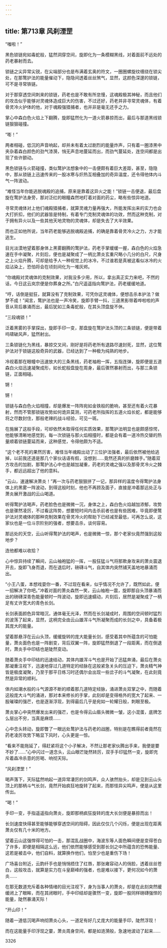 ```yaml
---
---
---
```

title: 第713章 风刹湮罡
---



“嗤啦！”

黑色锁链宛如毒蛇般，猛然洞穿空间，旋即化为一条模糊黑线，对着面前不远处的药老暴射而去。

锁链之尖异常尖锐，在尖端部分也是布满着玄奥的符文，一圈圈螺旋纹缠绕在锁尖处，在那鹜护法的能量催动下，隐隐间透着丝丝煞气，显然，这颜色深邃的锁链，可不是寻常铁链。

对于那穿透空间刺来的锁链，药老也是不敢有所怠慢，这魂殿极其神秘，而且他们的攻击似乎能够对灵魂体造成巨大的伤害，不过还好，药老并非寻常灵魂体，有着骨灵冷火护体的他，对于魂殿强猎捕者，也并非是毫无还手之力。

掌心中森白色火焰上下翻腾，旋即猛然化为一道火箭暴掠而出，最后与那道黑线锁链狠狠碰撞。

“嘭！”

两者相碰，低沉的声音响起，却并未有着太过剧烈的能量炸声，只有着一圈漆黑中夹杂着森白颜色的劲气漆漪，悄无声息地蔓延而出，而劲气蔓延处，连空间都是出现了些许颤动。

黑色锁链与火箭碰撞，类似鹜护法想象中的一击便颇有着巨大差距，甚至，隐隐中，那从锁链上迅速传来的一股冰寒与炽热互相叠加的奇异温度，还令得他体内斗气一阵波动。

“难怪当年你能逃脱魂殿的追捕，原来是靠着这异火之能！”锁链一击便退，最后盘旋在鹜护法身旁，那对泛红的眼瞳森然地盯着对面的药尘，略有些惊异地道。

寻常灵魂体对上他们魂殿猎捕者，就算灵魂力量再强大，所能发挥出来的实力也会大打折扣，他们的武器皆是特制，有着专门克制灵魂体的功效，然而这种克制，对于拥有异火以及一些其他天地灵物的灵魂体，却是失去了大半效果。

而也正如他所说，当年药老能够逃脱魂殿追捕，的确是靠着骨灵冷火之力，方才能逃生。

目光淡漠地望着那身体上黑雾翻腾的鹜护法，药老手掌缓缓一握，森白色的火焰急速在手中凝聚，片刻后，便也是凝聚成了一柄比萧炎玄重尺略小几分的白尺，尺身之上火焰升腾，可却是给予人一种视觉上的冰冷，不过谁若是真被这看似冰冷的火焰沾染上，恐怕将会在顷刻间化为一堆灰烬。

“你魂殿对灵魂体的克制效果，对我没多少用，所以，拿出真正实力来吧，不然的话，今日这云岚宗便是你葬身之所。”白尺遥遥指向鹜护法，药老缓缓地道。

“哼，话倒是挺狂，就算没有了克制效果，可凭你这灵魂体，便想击杀本护法？做梦不成！”闻言，鹜护法也是一声冷笑，旋即手臂一抖，三道黑影带着哗啦啦的声音从背后暴涌而出，最后犹如三条毒蛇般，在其头顶盘旋不休。

“三段魂锁！”

泛着黑雾的手掌探出，旋即手印一变，那盘旋在鹜护法头顶的三条锁链，便是带着呜啸破风声，猛然射出。

三条锁链化为黑线，暴掠交叉间，刚好是将药老所有退路尽速封死，显然，这位鹜护法对于锁链这般奇异的武器，已经达到了一种极为纯熟的地步。

冷视着那在眼幢中迅速放大的三条黑线，药老袖袍一挥，五指连弹，旋即便是五道森白火焰迅速凝聚成形，如长蛇般盘旋在周身，最后骤然暴射而出，与那三条锁链，正面相碰。

锵！

锵！

锁链与森白色火焰相撞，却是爆发一阵阵宛如金铁般的脆响，甚至还有着火花暴射，然而不管那锁链攻势如何诡异莫测，可药老所指挥的五道火焰长蛇，都是能够将之尽数封住，那般老辣的战斗经验，可见一斑。

在施展了这般手段，可却依然未取得任何实质效果，那鹜护法明显也是颇感惊愕，他能够清晰地感觉到，每一次锁链与那火焰相撞时，都是会有着一道冷热交替的热量顺着锁链蔓延而来，这种感觉，令得他颇为不适。

“这个老不死的果然厉害，难怪当年魂殿出动了三位护法强者，最后依然被他给逃掉，以前我还道是那几个家伙话语有假，没想到……竟然还真的折磨棘手。”随着双方攻击的加剧，那鹜护法心中也是越加凝重，药老的灵魂之强以及那骨灵冷火之棘手，都远远超出了他的意料。

“云山，速速解决萧炎！”再一次与药老狠狠拼了一记，那异样的温度令得鹜护法身体上的黑雾一阵波动，到得这般时刻，他也不再顾及面子，直接是冲着那远处正与萧炎展开激战的云山喝道。

听得鹜护法喝声，药老脸色也是微微一沉，身体之上，森白色火焰越加浓郁，攻势也是骤然凌厉，不过看这阵势，想要短时间内击杀前者也是有些困难，毕竟即便鹜护法对灵魂体的那种克制效果在骨灵冷火的帮助下已经减至最低，可再怎么说，这家伙也是一位斗宗阶别的强者，想要击杀，谈何容易。

那远处的天空，云山听得鹜护法的喝声，也是微微一惊，那个老家伙竟然强到这般地步？

连他都难以收拾？

心中惊异持续了瞬间，云山袖袍猛的一挥，一股狂猛斗气将那欺身攻来的萧炎震退开去，旋即飞身而退，而在退后时，磅礴斗气，自其体内突然铺天盖地地暴涌而出。

“小王八蛋，本想戏耍你一番，不过现在看来，似乎情况不允许了，既然如此，便一招解决了你吧。”冲着对面的萧炎森然一笑，云山袖袍一震，旋即那自头顶暴涌而出的磅礴深青色能量顿时一阵波动，旋即迅速蠕动，片刻后，居然是凝聚成了一柄足有丈许宽大的青色长剑。

长剑表面颜色异常暗沉，通体毫无光泽，然而在长剑凝成时，周围的空间顿时猛烈的波荡了起来，显然，这柄完全由云山雄浑斗气所凝聚而成的长剑之中，具备着极其庞大的能量。

望着那悬浮在云山头顶，缓缓旋转的庞大能量长剑，感受着其中所蕴含的可怕能量，萧炎面色也是一阵剧变，背后双翼一阵，旋即猛然倒退了一段距离，而在倒退时，萧炎手中印结也是陡然变动。

随着萧炎手中印结的迅速结动，其体内雄浑斗气也是开始了迅猛奔涌，最后在萧炎那凝重注视下，迅速地穿过几道特定的经脉在这般紧急关头的压迫下，萧炎精气神皆是极度凝聚，乃至于那平日练习时还偶尔会出现一些岔子的斗气凝聚，在此刻竟然是异常的顺利。

体内如潮水般的斗气源源不断的顺着那几道特定经脉，涌进萧炎双掌之中，而随着这般庞大斗气的涌进，那对本来修长的手掌，此刻却是变得格外的宽大了起来、一股璀璨的强芒，也是逐渐浮现，到得最后几乎是宛如一轮耀日般，刺眼至极。

萧炎掌心中突然爆发出来的强芒，也是令得云山眉头微微一皱，这小混蛋，底牌怎么层出不穷，当真是麻烦……

心中念头转动，旋即瞥了一眼远处鹜护法与药老的战圈，特别是在瞧得前者竟然在药老凌厉攻势下略显下风时，心头更是一惊。

“看来不能拖延了，得赶紧将这个小子解决，不然让那老家伙腾出手来，我便是要不妙了……”心中闪过一道念头，云山眼芒陡然转厉，双手手印猛然一变，旋即充斥着森冷杀意的厉喝、响彻天际。

“风刹湮罡！”

喝声落下，天际猛然响起一道异常凄厉的剑鸣声，众人骇然抬头，却是见到云山头顶上的那柄斗气长剑，竟然开始疯狂地旋转了起来，而那怪异尖鸣声，便是从这里传出。

“喝！”

手印一变，手指遥遥指向萧炎，旋即那柄疯狂旋转的庞大长剑便是暴掠而出！

长剑速度快得甚至能够能够穿透空间的阻碍，因此仅仅几个闪烁，便是出现在距离萧炎仅有几十米的地方。

望着云山这强悍得可怕的一击，那混乱战圈中，海波东等人面色瞬间便是变得苍白了许多，即便是相隔这么远，他们依然能够感受到那长剑之中所蕴含的恐怖能量、这若是被击中，他们自料，就算换作他们，怕至少也是重伤下场！

广场喜台附近，云韵纤手也是悄悄捂住了红唇，那张雍容动人的俏脸，透着丝丝苍白，这般攻击，就算是实力在斗皇巅峰的强者，也是难以接下，更何况如今的萧炎……

在那无数道充斥着各种情绪的目光注视下，身为当事人的萧炎，却是在此刻突然缓缓闭上了眼眸，而在其闭眼时，手中印结却是骤然一变，旋即一股同样磅礴强悍的能量，陡然暴涌天际！

“开山印！”

随着一道低沉喝声响彻萧炎心头，一道足有好几丈庞大的能量手印，陡然浮现！

而在这能量手印浮现之霎，萧炎周身空间，都是如涟漪般，急速地波动了起来……





3326